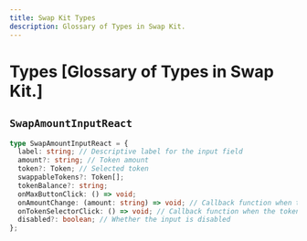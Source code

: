 ```yaml
---
title: Swap Kit Types
description: Glossary of Types in Swap Kit.
---
```


# Types [Glossary of Types in Swap Kit.]

## `SwapAmountInputReact`

```ts
type SwapAmountInputReact = {
  label: string; // Descriptive label for the input field
  amount?: string; // Token amount
  token?: Token; // Selected token
  swappableTokens?: Token[];
  tokenBalance?: string;
  onMaxButtonClick: () => void;
  onAmountChange: (amount: string) => void; // Callback function when the amount changes
  onTokenSelectorClick: () => void; // Callback function when the token selector is clicked
  disabled?: boolean; // Whether the input is disabled
};
```
